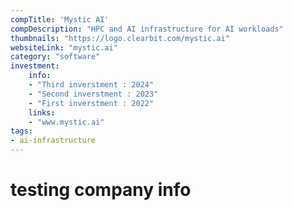 ---
compTitle: 'Mystic AI'
compDescription: "HPC and AI infrastructure for AI workloads"
thumbnails: "https://logo.clearbit.com/mystic.ai"   
websiteLink: "mystic.ai"
category: "software"
investment:
    info: 
    - "Third inverstment : 2024"
    - "Second inverstment : 2023"
    - "First inverstment : 2022"
    links:
    - "www.mystic.ai"
tags:
- ai-infrastructure
---

# testing company info
